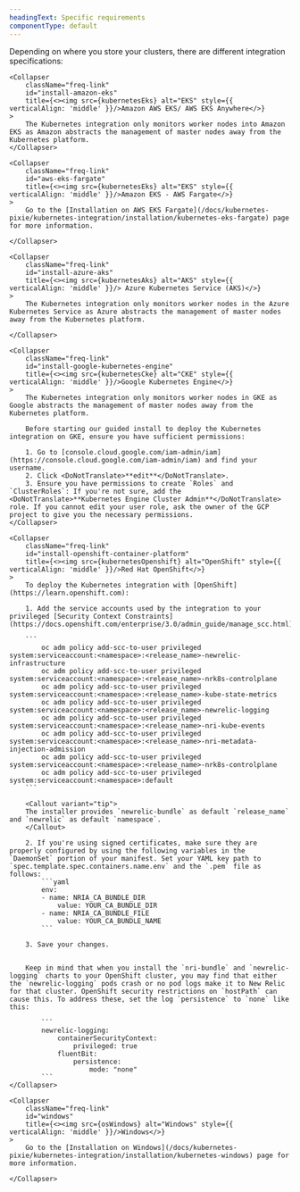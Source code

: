 ```yaml
---
headingText: Specific requirements
componentType: default
---
```








Depending on where you store your clusters, there are different integration specifications:

<CollapserGroup>

    <Collapser
        className="freq-link"
        id="install-amazon-eks"
        title={<><img src={kubernetesEks} alt="EKS" style={{ verticalAlign: 'middle' }}/>Amazon AWS EKS/ AWS EKS Anywhere</>}
    >
        The Kubernetes integration only monitors worker nodes into Amazon EKS as Amazon abstracts the management of master nodes away from the Kubernetes platform.
    </Collapser>

    <Collapser
        className="freq-link"
        id="aws-eks-fargate"
        title={<><img src={kubernetesEks} alt="EKS" style={{ verticalAlign: 'middle' }}/>Amazon EKS - AWS Fargate</>}
    >
        Go to the [Installation on AWS EKS Fargate](/docs/kubernetes-pixie/kubernetes-integration/installation/kubernetes-eks-fargate) page for more information.

    </Collapser>

    <Collapser
        className="freq-link"
        id="install-azure-aks"
        title={<><img src={kubernetesAks} alt="AKS" style={{ verticalAlign: 'middle' }}/> Azure Kubernetes Service (AKS)</>}
    >
        The Kubernetes integration only monitors worker nodes in the Azure Kubernetes Service as Azure abstracts the management of master nodes away from the Kubernetes platform.

    </Collapser>

    <Collapser
        className="freq-link"
        id="install-google-kubernetes-engine"
        title={<><img src={kubernetesCke} alt="CKE" style={{ verticalAlign: 'middle' }}/>Google Kubernetes Engine</>}
    >
        The Kubernetes integration only monitors worker nodes in GKE as Google abstracts the management of master nodes away from the Kubernetes platform.

        Before starting our guided install to deploy the Kubernetes integration on GKE, ensure you have sufficient permissions:

        1. Go to [console.cloud.google.com/iam-admin/iam](https://console.cloud.google.com/iam-admin/iam) and find your username.
        2. Click <DoNotTranslate>**edit**</DoNotTranslate>.
        3. Ensure you have permissions to create `Roles` and `ClusterRoles`: If you're not sure, add the <DoNotTranslate>**Kubernetes Engine Cluster Admin**</DoNotTranslate> role. If you cannot edit your user role, ask the owner of the GCP project to give you the necessary permissions.
    </Collapser>

    <Collapser
        className="freq-link"
        id="install-openshift-container-platform"
        title={<><img src={kubernetesOpenshift} alt="OpenShift" style={{ verticalAlign: 'middle' }}/>Red Hat OpenShift</>}
    >
        To deploy the Kubernetes integration with [OpenShift](https://learn.openshift.com):

        1. Add the service accounts used by the integration to your privileged [Security Context Constraints](https://docs.openshift.com/enterprise/3.0/admin_guide/manage_scc.html):

        ```
            oc adm policy add-scc-to-user privileged system:serviceaccount:<namespace>:<release_name>-newrelic-infrastructure
            oc adm policy add-scc-to-user privileged system:serviceaccount:<namespace>:<release_name>-nrk8s-controlplane
            oc adm policy add-scc-to-user privileged system:serviceaccount:<namespace>:<release_name>-kube-state-metrics
            oc adm policy add-scc-to-user privileged system:serviceaccount:<namespace>:<release_name>-newrelic-logging
            oc adm policy add-scc-to-user privileged system:serviceaccount:<namespace>:<release_name>-nri-kube-events
            oc adm policy add-scc-to-user privileged system:serviceaccount:<namespace>:<release_name>-nri-metadata-injection-admission
            oc adm policy add-scc-to-user privileged system:serviceaccount:<namespace>:<release_name>-nrk8s-controlplane
            oc adm policy add-scc-to-user privileged system:serviceaccount:<namespace>:default
        ```

        <Callout variant="tip">
        The installer provides `newrelic-bundle` as default `release_name` and `newrelic` as default `namespace`.
        </Callout>

        2. If you're using signed certificates, make sure they are properly configured by using the following variables in the `DaemonSet` portion of your manifest. Set your YAML key path to `spec.template.spec.containers.name.env` and the `.pem` file as follows:
            ```yaml
            env:
            - name: NRIA_CA_BUNDLE_DIR
                value: YOUR_CA_BUNDLE_DIR
            - name: NRIA_CA_BUNDLE_FILE
                value: YOUR_CA_BUNDLE_NAME
            ```

        3. Save your changes.


        Keep in mind that when you install the `nri-bundle` and `newrelic-logging` charts to your OpenShift cluster, you may find that either the `newrelic-logging` pods crash or no pod logs make it to New Relic for that cluster. OpenShift security restrictions on `hostPath` can cause this. To address these, set the log `persistence` to `none` like this:   

            ```
            newrelic-logging:
                containerSecurityContext:
                    privileged: true
                fluentBit:
                    persistence:
                        mode: "none"
            ```
    </Collapser>

    <Collapser
        className="freq-link"
        id="windows"
        title={<><img src={osWindows} alt="Windows" style={{ verticalAlign: 'middle' }}/>Windows</>}
    >
        Go to the [Installation on Windows](/docs/kubernetes-pixie/kubernetes-integration/installation/kubernetes-windows) page for more information.

    </Collapser>    

</CollapserGroup>
